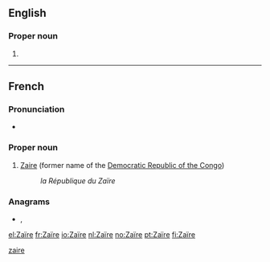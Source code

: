 {{also|zaire|Zaire|zaïre}}
==English==

===Proper noun===
{{en-proper noun}}

# {{alternative spelling of|Zaire|lang=en}}

----

==French==

===Pronunciation===
* {{audio|Fr-Zaïre.ogg|Audio|lang=fr}}

===Proper noun===
{{fr-proper noun|m}}

# [[Zaire]] (former name of the [[Democratic Republic of the Congo]])
#: ''la République du Zaïre''

===Anagrams===
* {{l|fr|azéri}}, {{l|fr|Azéri}}

[[Category:fr:Countries|zaire]]

[[el:Zaïre]]
[[fr:Zaïre]]
[[io:Zaïre]]
[[nl:Zaïre]]
[[no:Zaïre]]
[[pt:Zaïre]]
[[fi:Zaïre]]